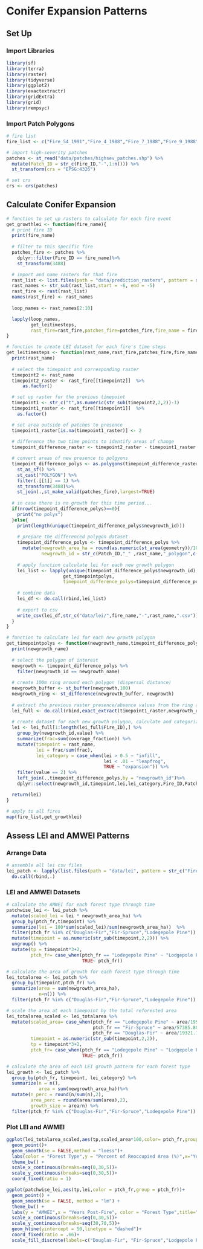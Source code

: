 # Conifer Expansion Patterns

## Set Up

### Import Libraries

```r
library(sf)
library(terra)
library(raster)
library(tidyverse)
library(ggplot2) 
library(exactextractr)
library(gridExtra)
library(grid)
library(rempsyc)
```

### Import Patch Polygons

```r
# fire list
fire_list <- c("Fire_54_1991","Fire_4_1988","Fire_7_1988","Fire_9_1988","Fire_10_1988","Fire_11_1988","Fire_12_1988","Fire_13_1988","Fire_14_1988","Fire_15_1988","Fire_16_1988","Fire_18_1988","Fire_19_1988","Fire_20_1988","Fire_22_1988","Fire_23_1988","Fire_25_1988","Fire_26_1988","Fire_28_1988","Fire_29_1988","Fire_31_1988","Fire_32_1989","Fire_33_1989","Fire_35_1989","Fire_38_1989","Fire_41_1989","Fire_42_1989","Fire_48_1990","Fire_49_1991","Fire_50_1991","Fire_51_1991","Fire_1_1988","Fire_3_1988","Fire_2_1988")

# import high-severity patches
patches <- st_read("data/patches/highsev_patches.shp") %>% 
  mutate(Patch_ID = str_c(Fire_ID,"-",1:n())) %>% 
  st_transform(crs = "EPSG:4326") 

# set crs 
crs <- crs(patches)
```

## Calculate Conifer Expansion

```r
# function to set up rasters to calculate for each fire event
get_growthlei <- function(fire_name){
  # print fire ID 
  print(fire_name)
  
  # filter to this specific fire
  patches_fire <- patches %>% 
    dplyr::filter(Fire_ID == fire_name)%>% 
    st_transform(3488)

  # import and name rasters for that fire
  rast_list <- list.files(path = "data/prediction_rasters", pattern = str_c(fire_name,"_rf"), all.files=TRUE, full.names=TRUE)
  rast_names <- str_sub(rast_list,start = -6, end = -5)  
  rast_fire <- rast(rast_list) 
  names(rast_fire) <- rast_names
  
  loop_names <- rast_names[2:10]

  lapply(loop_names,
         get_leitimesteps,
         rast_fire=rast_fire,patches_fire=patches_fire,fire_name = fire_name)
}
```

```r
# function to create LEI dataset for each fire's time steps
get_leitimesteps <- function(rast_name,rast_fire,patches_fire,fire_name){
  print(rast_name)
  
  # select the timepoint and corresponding raster
  timepoint2 <- rast_name
  timepoint2_raster <- rast_fire[[timepoint2]]  %>% 
      as.factor() 

  # set up raster for the previous timepoint
  timepoint1 <- str_c("t",as.numeric(str_sub(timepoint2,2,2))-1)
  timepoint1_raster <- rast_fire[[timepoint1]]  %>% 
    as.factor() 

  # set area outside of patches to presence
  timepoint1_raster[is.na(timepoint1_raster)] <- 2
  
  # difference the two time points to identify areas of change
  timepoint_difference_raster <- timepoint2_raster - timepoint1_raster 

  # convert areas of new presence to polgyons
  timepoint_difference_polys <- as.polygons(timepoint_difference_raster) %>%
    st_as_sf() %>%
    st_cast("POLYGON") %>% 
    filter(.[[1]] == 1) %>% 
    st_transform(3488)%>%
    st_join(.,st_make_valid(patches_fire),largest=TRUE)
  
  # in case there is no growth for this time period...
  if(nrow(timepoint_difference_polys)==0){ 
    print("no polys")
  }else{
    print(length(unique(timepoint_difference_polys$newgrowth_id)))
    
    # prepare the differenced polygon dataset
    timepoint_difference_polys <- timepoint_difference_polys %>% 
      mutate(newgrowth_area_ha = round(as.numeric(st_area(geometry))/10000,3),
             newgrowth_id = str_c(Patch_ID,"_" ,rast_name,"_polygon",c(1:nrow(.))))
    
    # apply function calculate lei for each new growth polygon
    lei_list <- lapply(unique(timepoint_difference_polys$newgrowth_id),
                     get_timepointpolys,
                     timepoint_difference_polys=timepoint_difference_polys,timepoint1_raster=timepoint1_raster,rast_name=rast_name)
    
    # combine data
    lei_df <- do.call(rbind,lei_list)
    
    # export to csv
    write_csv(lei_df,str_c("data/lei/",fire_name,"-",rast_name,".csv"))
  }
}
```

```r
# function to calculate lei for each new growth polygon
get_timepointpolys <- function(newgrowth_name,timepoint_difference_polys,timepoint1_raster,rast_name) {
  print(newgrowth_name)
  
  # select the polygon of interest
  newgrowth <- timepoint_difference_polys %>% 
    filter(newgrowth_id == newgrowth_name)
  
  # create 100m ring around each polygon (dispersal distance)
  newgrowth_buffer <- st_buffer(newgrowth,100)
  newgrowth_ring <- st_difference(newgrowth_buffer, newgrowth)
  
  # extract the previous raster presence/absence values from the ring area
  lei_full <- do.call(rbind,exact_extract(timepoint1_raster,newgrowth_ring %>% st_transform(4326),include_cols = TRUE))
  
  # create dataset for each new growth polygon, calculate and categorize lei values
  lei <- lei_full[1:length(lei_full$Fire_ID),] %>%
    group_by(newgrowth_id,value) %>%
    summarize(frac=sum(coverage_fraction)) %>%
    mutate(timepoint = rast_name,
           lei = frac/sum(frac),
           lei_category = case_when(lei > 0.5 ~ "infill",
                                    lei < .01 ~ "leapfrog",
                                    TRUE ~ "expansion")) %>%
    filter(value == 2) %>%
    left_join(.,timepoint_difference_polys,by = "newgrowth_id")%>%
    dplyr::select(newgrowth_id,timepoint,lei,lei_category,Fire_ID,Patch_ID,ptch_fr,newgrowth_area_ha)

  return(lei)
}
```

```r
# apply to all fires
map(fire_list,get_growthlei)
```

## Assess LEI and AMWEI Patterns

### Arrange Data

```r
# assemble all lei csv files
lei_patch <- lapply(list.files(path = "data/lei", pattern = str_c("Fire"), all.files=TRUE, full.names=TRUE),read_csv) %>% 
  do.call(rbind,.) 
```

### LEI and AMWEI Datasets

```r
# calculate the AMWEI for each forest type through time
patchwise_lei <- lei_patch %>% 
  mutate(scaled_lei = lei * newgrowth_area_ha) %>% 
  group_by(ptch_fr,timepoint) %>% 
  summarize(lei = 100*sum(scaled_lei)/sum(newgrowth_area_ha))  %>% 
  filter(ptch_fr %in% c("Douglas-Fir","Fir-Spruce","Lodegepole Pine")) %>% 
  mutate(timepoint = as.numeric(str_sub(timepoint,2,2))) %>% 
  ungroup() %>% 
  mutate(tp = timepoint*3+2,
         ptch_fr= case_when(ptch_fr == "Lodegepole Pine" ~ "Lodgepole Pine",
                            TRUE~ ptch_fr))
```

```r
# calculate the area of growth for each forest type through time
lei_totalarea <- lei_patch %>% 
  group_by(timepoint,ptch_fr) %>% 
  summarize(area = sum(newgrowth_area_ha),
            n=n()) %>% 
  filter(ptch_fr %in% c("Douglas-Fir","Fir-Spruce","Lodegepole Pine"))
```

```r
# scale the area at each timepoint by the total reforested area
lei_totalarea_scaled <- lei_totalarea %>% 
  mutate(scaled_area= case_when(ptch_fr == "Lodegepole Pine" ~ area/195158.96,
                                ptch_fr == "Fir-Spruce" ~ area/57385.80,
                                ptch_fr == "Douglas-Fir" ~ area/19321.15),
         timepoint = as.numeric(str_sub(timepoint,2,2)),
         tp = timepoint*3+2,
         ptch_fr= case_when(ptch_fr == "Lodegepole Pine" ~ "Lodgepole Pine",
                            TRUE~ ptch_fr))
```

```r
# calculate the area of each LEI growth pattern for each forest type
lei_growth <- lei_patch %>% 
  group_by(ptch_fr, timepoint, lei_category) %>% 
  summarize(n = n(),
            area = sum(newgrowth_area_ha))%>% 
  mutate(n_perc = round(n/sum(n),2),
         area_perc = round(area/sum(area),2),
         growth_size = area/n) %>% 
  filter(ptch_fr %in% c("Douglas-Fir","Fir-Spruce","Lodegepole Pine")) 
```

### Plot LEI and AWMEI

```r
ggplot(lei_totalarea_scaled,aes(tp,scaled_area*100,color= ptch_fr,group=ptch_fr))+
  geom_point()+
  geom_smooth(se = FALSE,method = "loess")+
  labs(color = "Forest Type",y = "Percent of Reoccupied Area (%)",x="Years Post-Fire",title="Timeline of New Growth Identification by Forest Type")+
  theme_bw() +
  scale_x_continuous(breaks=seq(0,30,5))+
  scale_y_continuous(breaks=seq(0,30,5))+
  coord_fixed(ratio = 1)

ggplot(patchwise_lei,aes(tp,lei,color = ptch_fr,group = ptch_fr))+
  geom_point() + 
  geom_smooth(se = FALSE, method = "lm") +
  theme_bw() + 
  labs(y = "AMWEI",x = "Years Post-Fire", color = "Forest Type",title="Area Weighted Mean Expansion Index by Forest Type")+
  scale_x_continuous(breaks=seq(0,30,5))+
  scale_y_continuous(breaks=seq(30,70,5))+
  geom_hline(yintercept = 50,linetype = "dashed")+
  coord_fixed(ratio = .66)+
  scale_fill_discrete(labels=c("Douglas-Fir", "Fir-Spruce","Lodgepole Pine" ))
```

